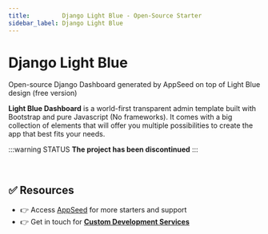 ```yaml
---
title:         Django Light Blue - Open-Source Starter
sidebar_label: Django Light Blue
---
```


# Django Light Blue

<SubHeading>Open-source Django Dashboard generated by AppSeed on top of Light Blue design (free version)</SubHeading>

**Light Blue Dashboard** is a world-first transparent admin template built with Bootstrap and pure Javascript (No frameworks). It comes with a big collection of elements that will offer you multiple possibilities to create the app that best fits your needs.

:::warning STATUS 
**The project has been discontinued**
:::

<br />

## ✅ Resources

- 👉 Access [AppSeed](https://appseed.us/) for more starters and support 
- 👉 Get in touch for **[Custom Development Services](https://appseed.us/custom-development/)**
